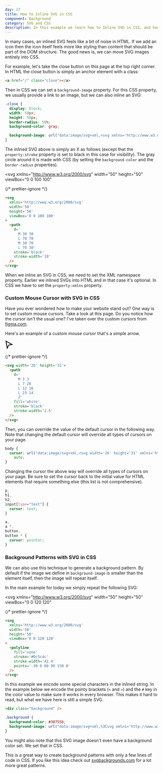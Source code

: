 ```yaml
---
day: 17
title: How to Inline SVG in CSS
component: Background
category: SVG and CSS
description: In this example we learn how to Inline SVG in CSS, and how to create background patterns.
---
```



In many cases, an inlined SVG feels like a bit of noise in HTML. If we add an icon then the icon itself feels more like styling than content that should be part of the DOM structure. The good news is, we can move SVG images entirely into CSS.

For example, let's take the close button on this page at the top right corner. In HTML the close button is simply an anchor element with a class:

```html
<a href="/" class="close"></a>
```

Then in CSS we can set a `background-image` property. For this CSS property, we usually provide a link to an image, but we can also inline an SVG:

```css
.close {
  display: block;
  width: 50px;
  height: 50px;
  border-radius: 50%;
  background-color: gray;

  background-image: url("data:image/svg+xml,<svg xmlns='http://www.w3.org/2000/svg' width='50' height='50' viewBox='0 0 100 100'><path d='M 30 30 L 70 70 M 30 70 L 70 30' stroke='white' stroke-width='10' /></svg>");
}
```

The inlined SVG above is simply an X as follows (except that the `property:stroke` property is set to black in this case for visibility). The gray circle around it is made with CSS (by setting the `background-color` and the `border-radius` properties).

<Example>

<svg
  xmlns="http://www.w3.org/2000/svg"
  width="50"
  height="50"
  viewBox="0 0 100 100"
>
  <path d="M 30 30 L 70 70 M 30 70 L 70 30" stroke="black" stroke-width="10" />
</svg>

{/* prettier-ignore */}
```html
<svg 
  xmlns='http://www.w3.org/2000/svg' 
  width='50' 
  height='50' 
  viewBox='0 0 100 100'
>
  <path 
    d='
      M 30 30 
      L 70 70 
      M 30 70 
      L 70 30'
    stroke='black' 
    stroke-width='10' 
  />
</svg>
```

</Example>

When we inline an SVG in CSS, we need to set the XML namespace property. Earlier we inlined SVGs into HTML and in that case it's optional. In CSS we have to set the `property:xmlns` property.

### Custom Mouse Cursor with SVG in CSS

Have you ever wondered how to make your website stand out? One way is to set custom mouse cursors. Take a look at this page. Do you notice how the cursor isn't the usual one? I've taken over the custom cursors from [figma.com](https://figma.com).

Here's an example of a custom mouse cursor that's a simple arrow.

<Example>

<svg width="26" height="31">
  <path
    d="M 3 3 L 7 26 L 12 16 L 23 14 Z"
    fill="white"
    stroke="black"
    stroke-width="2.5"
  />
</svg>

{/* prettier-ignore */}
```html
<svg width='26' height='31'>
  <path
    d='
      M 3 3
      L 7 26 
      L 12 16 
      L 23 14
      Z'
    fill='white'
    stroke='black'
    stroke-width='2.5'  
  />
</svg>
```

</Example>

Then, you can override the value of the default cursor in the following way. Note that changing the default cursor will override all types of cursors on your page.

```css
body {
  cursor: url("data:image/svg+xml,<svg width='26' height='31' xmlns='http://www.w3.org/2000/svg'><path fill='white' stroke='black' stroke-width='2.5' d='M 2.549 2.935 L 6.993 26.043 L 11.646 16.041 L 22.993 14.425 Z' /></svg>"),
    auto;
}
```

Changing the cursor the above way will override all types of cursors on your page. Be sure to set the cursor back to the initial value for HTML elements that require something else (this list is not comprehensive).

```css
p,
h1,
h2,
input[type="text"] {
  cursor: text;
}

a,
a *,
button,
button * {
  cursor: pointer;
}
```

### Background Patterns with SVG in CSS

We can also use this technique to generate a background pattern. By default if the image we define in `background-image` is smaller than the element itself, then the image will repeat itself.

In the main example for today we simply repeat the following SVG:

<Example>

<svg
  xmlns="http://www.w3.org/2000/svg"
  width="50"
  height="50"
  viewBox="0 0 120 120"
>
  <polyline
    fill="none"
    stroke="#0c5c4c"
    stroke-width="42.4"
    points="-30 0 60 90 150 0"
  />
</svg>

{/* prettier-ignore */}
```html
<svg
  xmlns='http://www.w3.org/2000/svg'
  width='50'
  height='50'
  viewBox='0 0 120 120'
>
  <polyline
    fill='none'
    stroke='#0c5c4c'
    stroke-width='42.4'
    points='-30 0 60 90 150 0'
  />
</svg>
````

</Example>

In this example we encode some special characters in the inlined string. In the example below we encode the pointy brackets (`<` and `>`) and the `#` key in the color value to make sure it works in every browser. This makes it hard to read, but what we have here is still a simple SVG.

<Final>

```html
<div class="background" />
```

```css
.background {
  background-color: #38755b;
  background-image: url("data:image/svg+xml,%3Csvg xmlns='http://www.w3.org/2000/svg' width='50' height='50' viewBox='0 0 120 120'%3E%3Cpolyline fill='none' stroke='%230c5c4c' stroke-width='42.4' points='-30 0 60 90 150 0' /%3E%3C/svg%3E");
}
```

</Final>

You might also note that this SVG image doesn't even have a background color set. We set that in CSS.

This is a great way to create background patterns with only a few lines of code in CSS. If you like this idea check out <a href="https://www.svgbackgrounds.com/" target="_blank" rel="noopener">svgbackgrounds.com</a> for a lot more great patterns.

